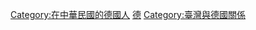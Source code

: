 [[Category:在中華民國的德國人|Category:在中華民國的德國人]]
[[Category:在台灣的各國人物|德]]
[[Category:臺灣與德國關係|Category:臺灣與德國關係]]